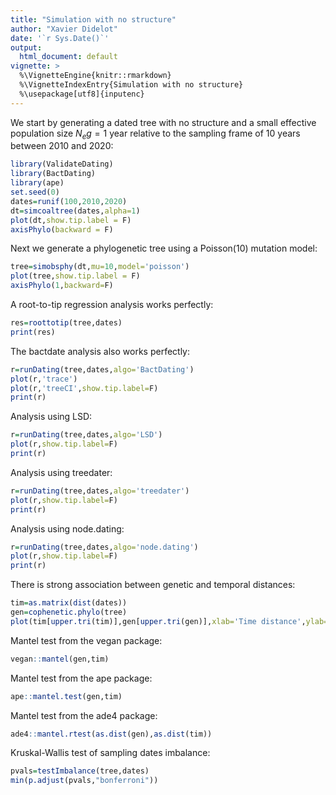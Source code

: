 ```yaml
---
title: "Simulation with no structure"
author: "Xavier Didelot"
date: '`r Sys.Date()`'
output:
  html_document: default
vignette: >
  %\VignetteEngine{knitr::rmarkdown}
  %\VignetteIndexEntry{Simulation with no structure}
  %\usepackage[utf8]{inputenc}
---
```


We start by generating a dated tree with no structure and a small effective population size 
$N_e g=1$ year relative to the sampling frame of 10 years between 2010 and 2020:

```r
library(ValidateDating)
library(BactDating)
library(ape)
set.seed(0)
dates=runif(100,2010,2020)
dt=simcoaltree(dates,alpha=1)
plot(dt,show.tip.label = F)
axisPhylo(backward = F)
```

Next we generate a phylogenetic tree using a Poisson(10) mutation model:
```r
tree=simobsphy(dt,mu=10,model='poisson')
plot(tree,show.tip.label = F)
axisPhylo(1,backward=F)
```

A root-to-tip regression analysis works perfectly:

```r
res=roottotip(tree,dates)
print(res)
```

The bactdate analysis also works perfectly:

```r
r=runDating(tree,dates,algo='BactDating')
plot(r,'trace')
plot(r,'treeCI',show.tip.label=F)
print(r)
```

Analysis using LSD:
```r
r=runDating(tree,dates,algo='LSD')
plot(r,show.tip.label=F)
print(r)
```

Analysis using treedater:

```r
r=runDating(tree,dates,algo='treedater')
plot(r,show.tip.label=F)
print(r)
```

Analysis using node.dating:
```r
r=runDating(tree,dates,algo='node.dating')
plot(r,show.tip.label=F)
print(r)
```

There is strong association between genetic and temporal distances:

```r
tim=as.matrix(dist(dates))
gen=cophenetic.phylo(tree)
plot(tim[upper.tri(tim)],gen[upper.tri(gen)],xlab='Time distance',ylab='Genetic distance')
```

Mantel test from the vegan package:
```r
vegan::mantel(gen,tim)
```

Mantel test from the ape package:
```r
ape::mantel.test(gen,tim)
```

Mantel test from the ade4 package:
```r
ade4::mantel.rtest(as.dist(gen),as.dist(tim))
```

Kruskal-Wallis test of sampling dates imbalance:
```r
pvals=testImbalance(tree,dates)
min(p.adjust(pvals,"bonferroni"))
```
